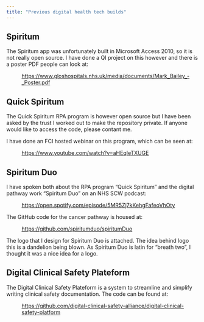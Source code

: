 ```yaml
---
title: "Previous digital health tech builds"
---
```


## Spiritum

The Spiritum app was unfortunately built in Microsoft Access 2010, so it is not really open source. I have done a QI project on this however and there is a poster PDF people can look at:

<p style="margin-left: 40px;">[https://www.gloshospitals.nhs.uk/media/documents/Mark_Bailey_-_Poster.pdf](https://www.gloshospitals.nhs.uk/media/documents/Mark_Bailey_-_Poster.pdf)</p>

## Quick Spiritum

The Quick Spiritum RPA program is however open source but I have been asked by the trust I worked out to make the repository private. If anyone would like to access the code, please contant me.

I have done an FCI hosted webinar on this program, which can be seen at:

<p style="margin-left: 40px;">[https://www.youtube.com/watch?v=aHEqIeTXUGE](https://www.youtube.com/watch?v=aHEqIeTXUGE)</p>

## Spiritum Duo

I have spoken both about the RPA program “Quick Spiritum” and the digital pathway work “Spiritum Duo” on an NHS SCW podcast:

<p style="margin-left: 40px;">[https://open.spotify.com/episode/5MR5Zj7kKehgFafeoVhOty](https://open.spotify.com/episode/5MR5Zj7kKehgFafeoVhOty)</p>

The GitHub code for the cancer pathway is housed at:

<p style="margin-left: 40px;">[https://github.com/spiritumduo/spiritumDuo](https://github.com/spiritumduo/spiritumDuo)</p>

The logo that I design for Spiritum Duo is attached. The idea behind logo this is a dandelion being blown. As Spiritum Duo is latin for “breath two”, I thought it was a nice idea for a logo.

## Digital Clinical Safety Plateform

The Digital Clinical Safety Plateform is a system to streamline and simplify writing clinical safety documentation. The code can be found at:

<p style="margin-left: 40px;">[https://github.com/digital-clinical-safety-alliance/digital-clinical-safety-platform](https://github.com/digital-clinical-safety-alliance/digital-clinical-safety-platform)</p>